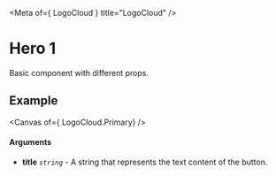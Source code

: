 
<Meta of={ LogoCloud } title="LogoCloud" />

# Hero 1

Basic component with different props.

## Example

<Canvas of={ LogoCloud.Primary} />

#### Arguments

- **title** _`string`_ - A string that represents the text content of the button.

